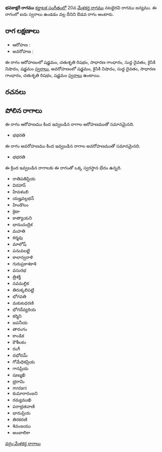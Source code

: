 {{Infobox ragam
	| name          	= భవకాక్షరీ
	| synonym	    	= 
	| mela          	= 
	| chakra        	= 
	| janaka        	= 
	| type          	= ఔడవ
	| arohanam      	= {{svaraC|S|R2|G2|D1|N2|S'}} 
	| avarohanam    	= {{svaraC|S'|N2|D1|G2|R2|S}}
	| jeeva         	=
	| chhaya        	=
	| nyasa         	=
	| vishesha      	= 
	| equivalent  		= 
}}
{{కర్ణాటక సంగీత రాగాలు}}
'''భవకాక్షరీ రాగము''' [[కర్ణాటక సంగీతం]]లో 20వ [[మేళకర్త రాగము]] నటభైరవి రాగము జన్యము.  ఈ రాగంలో ఐదు స్వరాలు ఉండడం వల్ల దీనిని ఔడవ రాగం అంటారు.


==రాగ లక్షణాలు==


* ఆరోహణ : {{svaraC|S|R2|G2|D1|N2|S'}} 
* అవరోహణ : {{svaraC|S'|N2|D1|G2|R2|S}}

ఈ రాగం ఆరోహణంలో షడ్జమం, చతుశృతి రిషభం, సాధారణ గాంధారం, సుద్ద దైవతం, కైసికి నిషాదం, షడ్జమం [[స్వరాలు]], అవరోహణంలో షడ్జమం, కైసికి నిషాదం, సుద్ద దైవతం, సాధారణ గాంధారం, చతుశృతి రిషభం, షడ్జమం [[స్వరాలు]] ఉంటాయి.

==రచనలు==



==పోలిన రాగాలు==
ఈ రాగం ఆరోహణము కింద ఇవ్వబడిన రాగాల ఆరోహణముతో సమానమైనది.
* భభరతి

ఈ రాగం అవరోహణము కింద ఇవ్వబడిన రాగాల అవరోహణముతో సమానమైనది.
* భభరతి

ఈ క్రింద ఇవ్వబడిన రాగాలకు ఈ రాగంతో ఒక్క స్వరస్థాన భేదం ఉన్నది.
* రాతిపతిప్రియ
* విరహాన్
* హేవళంబి
* యజ్హవల్లభన్
* హిండొలం
* క్రెటా
* కాత్యాయని
* భానుచంద్రిక
* మహతి
* కర్మవు
* మాలోష్
* పనువలట్టి
* కాలాన్వరాళి
* గురుప్రకాశకాశి
* వసురభ
* త్రిశక్తి
* నవమల్లిక
* తిరుక్కలిపట్టి
* భోగవతి
* మకుటధరణి
* భోగదేవ్యరియ
* కర్మిని
* జపనీయ
* తారంగం
* కాండిక
* కౌశీలకం
* రంగీ
* దభోదమ్
* గోమేధికప్రియ
* గానప్రియ
* షణ్ముఖి
* భ్రరామి
* mrdani
* కుమారారంజని
* రమ్యముఖి
* పరాభ్రతవాణి
* భానుప్రియ
* తిరకరణి
* శివంజయు
* అంబాలికా



[[వర్గం:మేళకర్త రాగాలు]]